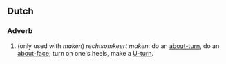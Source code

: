 ==Dutch==
===Adverb===
#(only used with ''maken'') ''rechtsomkeert maken'': do an [[about-turn]], do an [[about-face]]; turn on one's heels, make a [[U-turn]].
